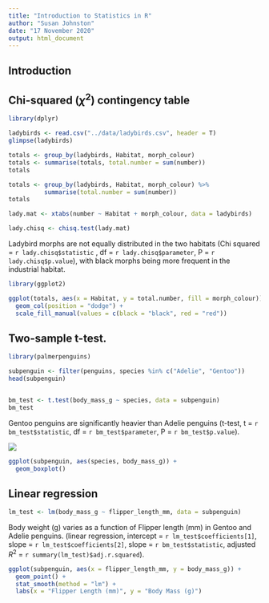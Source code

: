 ```yaml
---
title: "Introduction to Statistics in R"
author: "Susan Johnston"
date: "17 November 2020"
output: html_document 
---
```


## Introduction


## Chi-squared ($\chi^{2}$) contingency table


```r
library(dplyr)

ladybirds <- read.csv("../data/ladybirds.csv", header = T)
glimpse(ladybirds)

totals <- group_by(ladybirds, Habitat, morph_colour)
totals <- summarise(totals, total.number = sum(number))
totals

totals <- group_by(ladybirds, Habitat, morph_colour) %>%
          summarise(total.number = sum(number))
totals

lady.mat <- xtabs(number ~ Habitat + morph_colour, data = ladybirds)

lady.chisq <- chisq.test(lady.mat)

```

Ladybird morphs are not equally distributed in the two habitats (Chi squared = `r lady.chisq$statistic`  , df = `r lady.chisq$parameter`, P = `r lady.chisq$p.value`), with black morphs being more frequent in the industrial habitat.

```r
library(ggplot2)

ggplot(totals, aes(x = Habitat, y = total.number, fill = morph_colour)) +
  geom_col(position = "dodge") +
  scale_fill_manual(values = c(black = "black", red = "red"))
```

## Two-sample t-test.

```r
library(palmerpenguins)

subpenguin <- filter(penguins, species %in% c("Adelie", "Gentoo"))
head(subpenguin)


bm_test <- t.test(body_mass_g ~ species, data = subpenguin)
bm_test

```

Gentoo penguins are significantly heavier than Adelie penguins (t-test, t = `r bm_test$statistic`, df = `r bm_test$parameter`, P = `r bm_test$p.value`).

![](../images/Penguins.png)
```r

ggplot(subpenguin, aes(species, body_mass_g)) +
  geom_boxplot()

```


## Linear regression

```r
lm_test <- lm(body_mass_g ~ flipper_length_mm, data = subpenguin)
```

Body weight (g) varies as a function of Flipper length (mm) in Gentoo and Adelie penguins.  (linear regression, intercept = `r lm_test$coefficients[1]`, slope = `r lm_test$coefficients[2]`, slope = `r bm_test$statistic`, adjusted $R^{2}$ = `r summary(lm_test)$adj.r.squared`).

  
```r
ggplot(subpenguin, aes(x = flipper_length_mm, y = body_mass_g)) + 
  geom_point() +
  stat_smooth(method = "lm") +
  labs(x = "Flipper Length (mm)", y = "Body Mass (g)")
```















